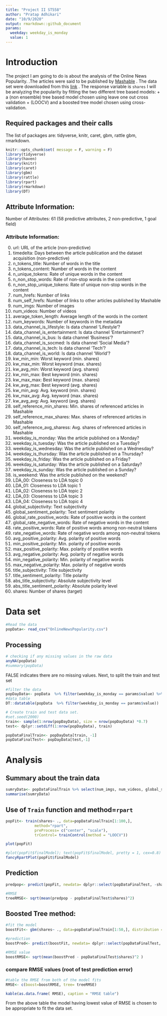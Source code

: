 ```yaml
---
title: "Project II ST558"
author: "Pratap Adhikari"
date: "10/9/2020"
output: rmarkdown::github_document
params:
  weekday: weekday_is_monday
  value: 1
---
```

# Introduction
The project I am going to do is about the analysis of the Online News Popularity.  .The articles were said to be published by [Mashable](www.mashable.com) . The data set were downloaded from this [link](https://archive.ics.uci.edu/ml/datasets/Online+News+Popularity) . The response variable is `shares` I will be analyzing the popularity by fitting the two different tree based models: 
    + a (non ensemble) tree based model chosen using leave one out cross validation     + (LOOCV) and a boosted tree model chosen using cross-validation.



## Required packages and their calls

The list of packages are: tidyverse, knitr, caret, gbm, rattle gbm, rmarkdown.

```r
knitr::opts_chunk$set( message = F, warning = F)
library(tidyverse)
library(haven)
library(knitr)
library(caret)
library(gbm)
library(rattle)
library(rpart)
library(rmarkdown)
library(DT)
```


## Attribute Information:

Number of Attributes: 61 (58 predictive attributes, 2 non-predictive, 1 goal field)

### Attribute Information:
0. url: URL of the article (non-predictive)
1. timedelta: Days between the article publication and the dataset acquisition (non-predictive)
2. n_tokens_title: Number of words in the title
3. n_tokens_content: Number of words in the content
4. n_unique_tokens: Rate of unique words in the content
5. n_non_stop_words: Rate of non-stop words in the content
6. n_non_stop_unique_tokens: Rate of unique non-stop words in the content
7. num_hrefs: Number of links
8. num_self_hrefs: Number of links to other articles published by Mashable
9. num_imgs: Number of images
10. num_videos: Number of videos
11. average_token_length: Average length of the words in the content
12. num_keywords: Number of keywords in the metadata
13. data_channel_is_lifestyle: Is data channel 'Lifestyle'?
14. data_channel_is_entertainment: Is data channel 'Entertainment'?
15. data_channel_is_bus: Is data channel 'Business'?
16. data_channel_is_socmed: Is data channel 'Social Media'?
17. data_channel_is_tech: Is data channel 'Tech'?
18. data_channel_is_world: Is data channel 'World'?
19. kw_min_min: Worst keyword (min. shares)
20. kw_max_min: Worst keyword (max. shares)
21. kw_avg_min: Worst keyword (avg. shares)
22. kw_min_max: Best keyword (min. shares)
23. kw_max_max: Best keyword (max. shares)
24. kw_avg_max: Best keyword (avg. shares)
25. kw_min_avg: Avg. keyword (min. shares)
26. kw_max_avg: Avg. keyword (max. shares)
27. kw_avg_avg: Avg. keyword (avg. shares)
28. self_reference_min_shares: Min. shares of referenced articles in Mashable
29. self_reference_max_shares: Max. shares of referenced articles in Mashable
30. self_reference_avg_sharess: Avg. shares of referenced articles in Mashable
31. weekday_is_monday: Was the article published on a Monday?
32. weekday_is_tuesday: Was the article published on a Tuesday?
33. weekday_is_wednesday: Was the article published on a Wednesday?
34. weekday_is_thursday: Was the article published on a Thursday?
35. weekday_is_friday: Was the article published on a Friday?
36. weekday_is_saturday: Was the article published on a Saturday?
37. weekday_is_sunday: Was the article published on a Sunday?
38. is_weekend: Was the article published on the weekend?
39. LDA_00: Closeness to LDA topic 0
40. LDA_01: Closeness to LDA topic 1
41. LDA_02: Closeness to LDA topic 2
42. LDA_03: Closeness to LDA topic 3
43. LDA_04: Closeness to LDA topic 4
44. global_subjectivity: Text subjectivity
45. global_sentiment_polarity: Text sentiment polarity
46. global_rate_positive_words: Rate of positive words in the content
47. global_rate_negative_words: Rate of negative words in the content
48. rate_positive_words: Rate of positive words among non-neutral tokens
49. rate_negative_words: Rate of negative words among non-neutral tokens
50. avg_positive_polarity: Avg. polarity of positive words
51. min_positive_polarity: Min. polarity of positive words
52. max_positive_polarity: Max. polarity of positive words
53. avg_negative_polarity: Avg. polarity of negative words
54. min_negative_polarity: Min. polarity of negative words
55. max_negative_polarity: Max. polarity of negative words
56. title_subjectivity: Title subjectivity
57. title_sentiment_polarity: Title polarity
58. abs_title_subjectivity: Absolute subjectivity level
59. abs_title_sentiment_polarity: Absolute polarity level
60. shares: Number of shares (target)

# Data set
```r
#Read the data
popData<- read_csv("OnlineNewsPopularity.csv")

```


## Processing

```r
# checking if any missing values in the raw data
anyNA(popData)
#summary(popData)
```
FALSE indicates there are no missing values. Next, to split the train and test set





```r
#filter the data
popDayData<- popData  %>% filter(weekday_is_monday == params$value) %>% select(-is_weekend, -1)
#data table
DT::datatable(popData  %>% filter(weekday_is_monday == params$value))
```
```r
# Create train and test data set.
#set.seed(2000)
train<- sample(1:nrow(popDayData), size = nrow(popDayData) *0.7)
test<- dplyr::setdiff(1:nrow(popDayData), train)

popDataFinalTrain<- popDayData[train, -1]
popDataFinalTest<- popDayData[test,-1]
```

# Analysis

## Summary about the train data

```r
sumryData<- popDataFinalTrain %>% select(num_imgs, num_videos, global_subjectivity, global_rate_positive_words, shares)
summarise(sumryData)

```


## Use of `Train` function and method=`rpart`
```r
popFit<- train(shares~ ., data=popDataFinalTrain[1:100,],
             method="rpart",
             preProcess= c("center", "scale"),
             trControl= trainControl(method = "LOOCV"))
```

```r
plot(popFit)

#plot(popFit$finalModel); text(popFit$finalModel, pretty = 1, cex=0.8)
fancyRpartPlot(popFit$finalModel)
```


## Prediction

```r
predpop<- predict(popFit, newdata= dplyr::select(popDataFinalTest, -shares) )

#RMSE
treeRMSE<- sqrt(mean(predpop - popDataFinalTest$shares)^2)
```







###########################################################

## Boosted Tree method:

```r
#fit the model
boostFit<- gbm(shares~ ., data=popDataFinalTrain[1:50,], distribution = "gaussian", n.trees = 10, shrinkage = 0.1, interaction.depth = 4)

#prediction
boostPred<- predict(boostFit, newdata= dplyr::select(popDataFinalTest, -shares), n.trees=10)

#RMSE value
boostRMSE<- sqrt(mean(boostPred - popDataFinalTest$shares)^2 )
```

### compare RMSE values (root of test prediction error)
```r

#table the RMSE from both of the model fits
RMSE<- c(boost=boostRMSE, tree= treeRMSE)

kable(as.data.frame( RMSE), caption = "RMSE table")
```

From the above table the model having lowest value of RMSE is chosen to be appropriate to fit the data set.




